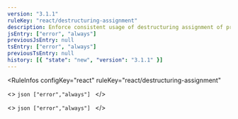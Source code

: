 ```yaml
---
version: "3.1.1"
ruleKey: "react/destructuring-assignment"
description: Enforce consistent usage of destructuring assignment of props, state, and context
jsEntry: ["error", "always"]
previousJsEntry: null
tsEntry: ["error", "always"]
previousTsEntry: null
history: [{ "state": "new", "version": "3.1.1" }]
---
```


<RuleInfos 
  configKey="react" 
  ruleKey="react/destructuring-assignment" 
>
  <>
    ```json
    ["error","always"]
    ```
  </>

  <>
    ```json
    ["error","always"]
    ```
  </>
</RuleInfos>
